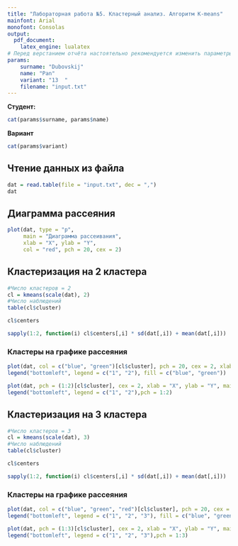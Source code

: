 ```yaml
---
title: "Лабораторная работа №5. Кластерный анализ. Алгоритм K-means"
mainfont: Arial
monofont: Consolas
output:
  pdf_document: 
    latex_engine: lualatex
# Перед верстанием отчёта настоятельно рекомендуется изменить параметры. Более подробная информация по ним представлена в комментариях ниже.
params: 
    surname: "Dubovskij"
    name: "Pan"
    variant: "13  "
    filename: "input.txt"
---
```


<!-- Ниже расположены два блока с программным кодом, который выводит фамилию и имя студента, а также номер варианта. Они определяются параметрами surname, name и variant, объявленными в преамбуле, расположенной выше. К параметрам в коде можно обращаться через конструкцию params$var, где var - название переменной --> 

<!-- Значения этих параметров можно поменять непосредственно в самом файле или используя опцию "Knit with Parameters..." -->

<!-- Параметр echo=FALSE означает, что в отчёте сам код представлен не будет, будет выведен только результат его выполнения (в данном случае - вывод имени студента и номера варианта) -->

**Студент:**

```r
cat(params$surname, params$name)
```

**Вариант**

```r
cat(params$variant)
```

## Чтение данных из файла

<!-- Можно использовать параметр params$filename. Пожалуйста, выведите данные. -->

```r
dat = read.table(file = "input.txt", dec = ",")
dat

```

## Диаграмма рассеяния

```r
plot(dat, type = "p", 
     main = "Диаграмма рассеивания", 
     xlab = "X", ylab = "Y",
     col = "red", pch = 20, cex = 2)

```

## Кластеризация на 2 кластера

<!-- Осуществить кластеризацию Ваших данных методом K-means. Определите характеристики кластеров: число элементов, центры. -->

```r
#Число кластеров = 2
cl = kmeans(scale(dat), 2)
#Число наблюдений
table(cl$cluster)

cl$centers

sapply(1:2, function(i) cl$centers[,i] * sd(dat[,i]) + mean(dat[,i]))

```

### Кластеры на графике рассеяния

<!-- Для обозначения элементов разных кластеров используйте маркеры разных цветов и/или формы -->

```r
plot(dat, col = c("blue", "green")[cl$cluster], pch = 20, cex = 2, xlab = "X", ylab = "Y", main = "2 clusters")
legend("bottomleft", legend = c("1", "2"), fill = c("blue", "green"))

plot(dat, pch = (1:2)[cl$cluster], cex = 2, xlab = "X", ylab = "Y", main = "2 clusters")
legend("bottomleft", legend = c("1", "2"),pch = 1:2)


```

## Кластеризация на 3 кластера

<!-- Осуществить кластеризацию Ваших данных методом K-means. Определите характеристики кластеров: число элементов, центры. -->

```r
#Число кластеров = 3
cl = kmeans(scale(dat), 3)
#Число наблюдений
table(cl$cluster)

cl$centers

sapply(1:2, function(i) cl$centers[,i] * sd(dat[,i]) + mean(dat[,i]))

```

### Кластеры на графике рассеяния

<!-- Для обозначения элементов разных кластеров используйте маркеры разных цветов и/или формы -->

```r
plot(dat, col = c("blue", "green", "red")[cl$cluster], pch = 20, cex = 2, xlab = "X", ylab = "Y", main = "3 clusters")
legend("bottomleft", legend = c("1", "2", "3"), fill = c("blue", "green", "red"))

plot(dat, pch = (1:3)[cl$cluster], cex = 2, xlab = "X", ylab = "Y", main = "3 clusters")
legend("bottomleft", legend = c("1", "2", "3"),pch = 1:3)


```
